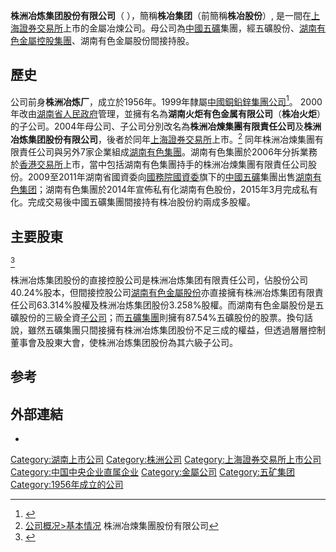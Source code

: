 {{Infobox Company
| company_name        = 株洲冶炼集团
| other_name = {{ubl|株冶集团|株冶火炬}}
| company_name_en     = Zhuzhou Smelter Group
| company_type     = 中國央企上市子公司
| key_people       = 
| traded_as = {{sse|600961}}
| foundation          = 1956年
| location            = 湖南省株洲市
| industry         = 
| products            = 
| services            = 
| capital             = 
| revenue             = 
| operating_income    = 
| profit              = 
| assets              = 
| equity              = {{decrease}} 人民币 702,606,501.41 (2013年)<ref name="2013株冶股份">[http://www.torchcn.com/upload/file/20140708/20140708081562466246.pdf 2013年年報] {{Wayback|url=http://www.torchcn.com/upload/file/20140708/20140708081562466246.pdf |date=20160309193422 }}株冶股份</ref>
| num_employees       = 
| parent              = 株洲冶煉集團有限公司
| divisions           = 
| major_shareholder   = 
| owner               = {{nowrap|株洲冶煉集團有限公司 （40.24%）}}
| subsid              = 湖南株冶火炬金屬進出口<ref name="2013湖南有色股份">[http://www.hnc2626.com/upload/file/20150120/20150120164087808780.pdf 2013年年報]{{dead link|date=2018年1月 |bot=InternetArchiveBot |fix-attempted=yes }}湖南有色股份</ref><br/>郴州火炬礦業<ref name="2013湖南有色股份"/><br/>上海金火炬金屬<ref name="2013湖南有色股份"/><br/>佛山市南海金火炬金屬<ref name="2013湖南有色股份"/><br/>火炬金屬<ref name="2013湖南有色股份"/><br/>火炬鋅業<ref name="2013湖南有色股份"/>
| homepage            = {{url|http://www.torchcn.com}}
}}
'''株洲冶炼集团股份有限公司'''（ {{lang-en|'''Zhuzhou Smelter Group Co., Ltd.'''}}），簡稱'''株冶集团'''（前簡稱'''株冶股份'''）, 是一間在[[上海證券交易所|上海證券交易所]]上市的金屬冶煉公司。母公司為[[中國五礦|中國五礦]]集團，經五礦股份、[[湖南有色金屬控股集團|湖南有色金屬控股集團]]、湖南有色金屬股份間接持股。
==歷史==
公司前身'''株洲冶炼厂'''，成立於1956年。1999年隸屬[[中國銅鉛鋅集團公司|中國銅鉛鋅集團公司]]<ref>{{cite press release|url=http://www.law-lib.com/Law/law_view.asp?id=69811|title=国务院关于组建中国铜铅锌集团公司有关问题的批复|publisher=中國国务院|date=1999年6月28日|accessdate=2018年6月26日|via=法律图书馆網站|language=zh-cn|archive-date=2015年5月5日|archive-url=https://web.archive.org/web/20150505003249/http://www.law-lib.com/Law/law_view.asp?id=69811|dead-url=no}}</ref>。 2000年改由[[湖南省人民政府|湖南省人民政府]]管理，並擁有名為'''湖南火炬有色金属有限公司'''（'''株冶火炬'''） 的子公司。2004年母公司、子公司分別改名為'''株洲冶煉集團有限責任公司'''及'''株洲冶炼集团股份有限公司'''，後者於同年[[上海證券交易所|上海證券交易所]]上市。<ref>[http://www.torchcn.com/about/?114.html 公司概况>基本情况] {{Wayback|url=http://www.torchcn.com/about/?114.html |date=20150629010456 }}株洲冶煉集團股份有限公司</ref> 同年株洲冶煉集團有限責任公司與另外7家企業組成[[湖南有色集團|湖南有色集團]]。湖南有色集團於2006年分拆業務於[[香港交易所|香港交易所]]上市，當中包括湖南有色集團持手的株洲冶煉集團有限責任公司股份。2009至2011年湖南省國資委向[[國務院國資委|國務院國資委]]旗下的[[中國五礦|中國五礦]]集團出售[[湖南有色集团|湖南有色集团]]；湖南有色集團於2014年宣佈私有化湖南有色股份，2015年3月完成私有化。完成交易後中國五礦集團間接持有株冶股份約兩成多股權。

==主要股東==
{{updated|2017年12月31日}}<ref>{{cite web|url=http://static.sse.com.cn/disclosure/listedinfo/announcement/c/2018-02-07/600961_2017_n.pdf|title=2017年年度报告|date=2018年2月7日|accessdate=2018年6月26日|publisher=株洲冶炼集团股份|language=zh-cn|via=上交所網頁|archive-date=2018年6月26日|archive-url=https://web.archive.org/web/20180626110840/http://static.sse.com.cn/disclosure/listedinfo/announcement/c/2018-02-07/600961_2017_n.pdf|dead-url=no}}</ref>{{rp|28}}

株洲冶炼集团股份的直接控股公司是株洲冶炼集团有限責任公司，佔股份公司40.24%股本，但間接控股公司[[湖南有色金屬股份|湖南有色金屬股份]]亦直接擁有株洲冶炼集团有限責任公司63.314%股權及株洲冶炼集团股份3.258%股權。而湖南有色金屬股份是五礦股份的三級全資[[子公司|子公司]]；而[[五礦集團|五礦集團]]則擁有87.54%五礦股份的股票。換句話說，雖然五礦集團只間接擁有株洲冶炼集团股份不足三成的權益，但透過層層控制董事會及股東大會，使株洲冶炼集团股份為其六級子公司。
{{chart/start}}
{{chart| |國資委| |國資委=[[國務院國資委|國務院國資委]]}}
{{chart| | |!| | }}
{{chart| |五礦| |五礦=[[五礦集團|五礦集團]]}}
{{chart| | |!| | }}
{{chart| |五礦股份| |五礦股份=五礦股份}}
{{chart| | |!| | }}
{{chart| |五礦有色| |五礦有色=五礦有色金屬控股}}
{{chart| | |!| | }}
{{chart| |湖南有色集團| |湖南有色集團=[[湖南有色金屬控股集團|湖南有色金屬控股集團]]}}
{{chart| | |!| | }}
{{chart| |湖南有色股份| |湖南有色股份=[[湖南有色金屬股份|湖南有色金屬股份]]}}
{{chart| | |)|-| .}}
{{chart| |株冶集團|!|株冶集團=株洲冶煉集團有限責任公司}}
{{chart| | |!| |!}}
{{chart| |株冶股份|'|株冶股份='''株洲冶煉集團股份有限公司'''}}
{{chart/end}}

== 参考 ==
{{reflist}}
==外部連結==
* {{official|http://www.torchcn.com}}

[[Category:湖南上市公司|Category:湖南上市公司]]
[[Category:株洲公司|Category:株洲公司]]
[[Category:上海證券交易所上市公司|Category:上海證券交易所上市公司]]
[[Category:中国中央企业直属企业|Category:中国中央企业直属企业]]
[[Category:金屬公司|Category:金屬公司]]
[[Category:五矿集团|Category:五矿集团]]
[[Category:1956年成立的公司|Category:1956年成立的公司]]